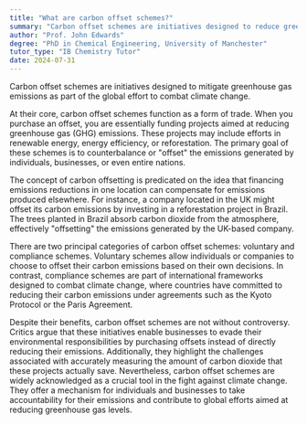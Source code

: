 ```yaml
---
title: "What are carbon offset schemes?"
summary: "Carbon offset schemes are initiatives designed to reduce greenhouse gas emissions, helping to mitigate climate change by compensating for emissions produced through various projects and activities."
author: "Prof. John Edwards"
degree: "PhD in Chemical Engineering, University of Manchester"
tutor_type: "IB Chemistry Tutor"
date: 2024-07-31
---
```


Carbon offset schemes are initiatives designed to mitigate greenhouse gas emissions as part of the global effort to combat climate change.

At their core, carbon offset schemes function as a form of trade. When you purchase an offset, you are essentially funding projects aimed at reducing greenhouse gas (GHG) emissions. These projects may include efforts in renewable energy, energy efficiency, or reforestation. The primary goal of these schemes is to counterbalance or "offset" the emissions generated by individuals, businesses, or even entire nations.

The concept of carbon offsetting is predicated on the idea that financing emissions reductions in one location can compensate for emissions produced elsewhere. For instance, a company located in the UK might offset its carbon emissions by investing in a reforestation project in Brazil. The trees planted in Brazil absorb carbon dioxide from the atmosphere, effectively "offsetting" the emissions generated by the UK-based company.

There are two principal categories of carbon offset schemes: voluntary and compliance schemes. Voluntary schemes allow individuals or companies to choose to offset their carbon emissions based on their own decisions. In contrast, compliance schemes are part of international frameworks designed to combat climate change, where countries have committed to reducing their carbon emissions under agreements such as the Kyoto Protocol or the Paris Agreement.

Despite their benefits, carbon offset schemes are not without controversy. Critics argue that these initiatives enable businesses to evade their environmental responsibilities by purchasing offsets instead of directly reducing their emissions. Additionally, they highlight the challenges associated with accurately measuring the amount of carbon dioxide that these projects actually save. Nevertheless, carbon offset schemes are widely acknowledged as a crucial tool in the fight against climate change. They offer a mechanism for individuals and businesses to take accountability for their emissions and contribute to global efforts aimed at reducing greenhouse gas levels.
    